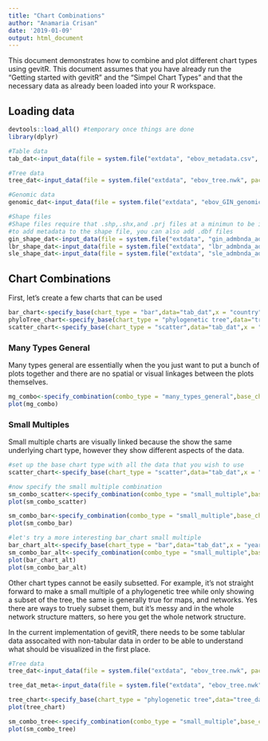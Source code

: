 ```yaml
---
title: "Chart Combinations"
author: "Anamaria Crisan"
date: '2019-01-09'
output: html_document
---
```



This document demonstrates how to combine and plot different chart types using gevitR. This document assumes that you have already run the "Getting started with gevitR" and the "Simpel Chart Types" and that the necessary data as already been loaded into your R workspace.

## Loading data
```r
devtools::load_all() #temporary once things are done
library(dplyr)

#Table data
tab_dat<-input_data(file = system.file("extdata", "ebov_metadata.csv", package = "gevitR"),dataType = "table")

#Tree data
tree_dat<-input_data(file = system.file("extdata", "ebov_tree.nwk", package = "gevitR"),dataType = "tree")

#Genomic data
genomic_dat<-input_data(file = system.file("extdata", "ebov_GIN_genomic.fasta", package = "gevitR"),dataType = "dna")

#Shape files
#Shape files require that .shp,.shx,and .prj files at a minimun to be in the same directory
#to add metadata to the shape file, you can also add .dbf files
gin_shape_dat<-input_data(file = system.file("extdata", "gin_admbnda_adm1_ocha_itos.shp", package = "gevitR"),dataType = "spatial")
lbr_shape_dat<-input_data(file = system.file("extdata", "lbr_admbnda_adm1_ocha.shp", package = "gevitR"),dataType = "spatial")
sle_shape_dat<-input_data(file = system.file("extdata", "sle_admbnda_adm1_1m_gov_ocha_20161017.shp", package = "gevitR"),dataType = "spatial")
```

## Chart Combinations

First, let's create a few charts that can be used
```r
bar_chart<-specify_base(chart_type = "bar",data="tab_dat",x = "country")
phyloTree_chart<-specify_base(chart_type = "phylogenetic tree",data="tree_dat")
scatter_chart<-specify_base(chart_type = "scatter",data="tab_dat",x = "latitude",y="longitude",title = "Ebola Scatter Plot")
```

### Many Types General
Many types general are essentially when the you just want to put a bunch of plots together and there are no spatial or visual linkages between the plots themselves.

```r
mg_combo<-specify_combination(combo_type = "many_types_general",base_charts = c("bar_chart","phyloTree_chart","scatter_chart"))
plot(mg_combo)
```

### Small Multiples
Small multiple charts are visually linked because the show the same underlying chart type, however they show different aspects of the data.

```r
#set up the base chart type with all the data that you wish to use
scatter_chart<-specify_base(chart_type = "scatter",data="tab_dat",x = "latitude",y="longitude")

#now specify the small multiple combination
sm_combo_scatter<-specify_combination(combo_type = "small_multiple",base_charts = "scatter_chart",facet_by = "country")
plot(sm_combo_scatter)

sm_combo_bar<-specify_combination(combo_type = "small_multiple",base_charts = "bar_chart",facet_by = "country")
plot(sm_combo_bar)

#let's try a more interesting bar_chart small multiple
bar_chart_alt<-specify_base(chart_type = "bar",data="tab_dat",x = "year",title="All together")
sm_combo_bar_alt<-specify_combination(combo_type = "small_multiple",base_charts = "bar_chart_alt",facet_by = "country")
plot(bar_chart_alt)
plot(sm_combo_bar_alt)

```

Other chart types cannot be easily subsetted. For example, it's not straight forward to make a small multiple of a phylogenetic tree while only showing a subset of the tree, the same is generally true for maps, and networks. Yes there are ways to truely subset them, but it's messy and in the whole network structure matters, so here you get the whole network structure.

In the current implementation of gevitR, there needs to be some tablular data assocaited with non-tabular data in order to be able to understand what should be visualized in the first place.

```r
#Tree data
tree_dat<-input_data(file = system.file("extdata", "ebov_tree.nwk", package = "gevitR"),dataType = "tree")

tree_dat_meta<-input_data(file = system.file("extdata", "ebov_tree.nwk", package = "gevitR"),dataType = "tree",metadata = system.file("extdata", "ebov_metadata.csv", package = "gevitR"))

tree_chart<-specify_base(chart_type = "phylogenetic tree",data="tree_dat_meta")
plot(tree_chart)

sm_combo_tree<-specify_combination(combo_type = "small_multiple",base_charts = "tree_chart",facet_by = "country")
plot(sm_combo_tree)

```

